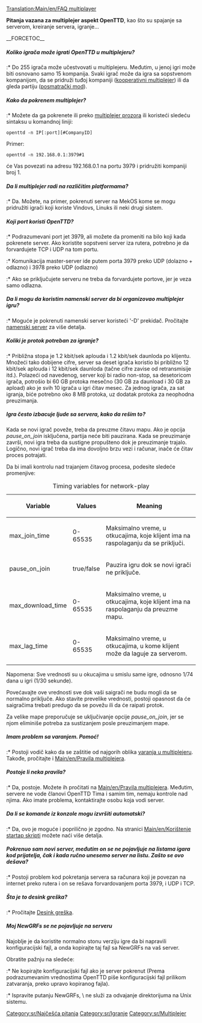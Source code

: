 [[Translation:Main/en/FAQ multiplayer]]
{{sr/Najčešća pitanja meni}}

'''Pitanja vazana za multiplejer aspekt OpenTTD''', kao što su spajanje sa serverom, kreiranje servera, igranje...  

__FORCETOC__


=====Koliko igrača može igrati OpenTTD u multiplejeru?=====
:* Do 255 igrača može učestvovati u multiplejeru. Međutim, u jenoj igri može biti osnovano samo 15 kompanija. Svaki igrač može da igra sa sopstvenom kompanijom, da se pridruži tuđoj kompaniji ([[Main/sr/kooperativni multiplejer|kooperativni multiplejer]]) ili da gleda partiju ([[Main/sr/Posmatrački mod|posmatrački mod]]).

=====Kako da pokrenem multiplejer?=====
:* Možete da ga pokrenete ili preko [[Main/sr/multiplejer prozor|multiplejer prozora]] ili koristeći sledeću sintaksu u komandnoj liniji:
<pre>openttd -n IP[:port][#CompanyID]</pre>
Primer:
<pre>openttd -n 192.168.0.1:3979#1</pre> će Vas povezati na adresu 192.168.0.1 na portu 3979 i pridružiti kompaniji broj 1.

=====Da li multiplejer radi na različitim platformama?=====
:* Da. Možete, na primer, pokrenuti server na MekOS kome se mogu pridružiti igrači koji koriste Vindovs, Linuks ili neki drugi sistem.

=====Koji port koristi OpenTTD?=====
:* Podrazumevani port jet 3979, ali možete da promeniti na bilo koji kada pokrenete server. Ako koristite sopstveni server iza rutera, potrebno je da forvardujete TCP i UDP na tom portu. 
:* Komunikacija master-server ide putem porta 3979 preko UDP (dolazno + odlazno) i 3978 preko UDP (odlazno)
:* Ako se priključujete serveru ne treba da forvardujete portove, jer je veza samo odlazna.

=====Da li mogu da koristim namenski server da bi organizovao multiplejer igru?=====
:* Moguće je pokrenuti namenski server koristeći '-D' prekidač. Pročitajte [[Main/sr/Namenski server|namenski server]] za više detalja.

=====Koliki je protok potreban za igranje?=====
:* Približna stopa je 1.2 kbit/sek aplouda i 1.2 kbit/sek daunloda po klijentu. Množeći tako dobijene cifre, server sa deset igrača koristio bi približno 12 kbit/sek aplouda i 12 kbit/sek daunloda (tačne cifre zavise od retransmisije itd.). Polazeći od navedenog, server koji bi radio non-stop, sa desetoricom igrača, potrošio bi 60 GB protoka mesečno (30 GB za daunload i 30 GB za apload) ako je svih 10 igrača u igri čitav mesec. Za jednog igrača, za sat igranja, biće potrebno oko 8 MB protoka, uz dodatak protoka za neophodna preuzimanja.

=====Igra često izbacuje ljude sa servera, kako da rešim to?=====
Kada se novi igrač poveže, treba da preuzme čitavu mapu. Ako je opcija ''pause_on_join'' isključena, partija neće biti pauzirana. Kada se preuzimanje završi, novi igra treba da sustigne propušteno dok je preuzimanje trajalo.
Logično, novi igrač treba da ima dovoljno brzu vezi i računar, inače će čitav proces potrajati. 

Da bi imali kontrolu nad trajanjem čitavog procesa, podesite sledeće promenjive: 
{| class="wikitable" style="text-align:left"
|+Timing variables for network-play
|-
! Variable !! Values !! Meaning
|-
| max_join_time || 0-65535 || Maksimalno vreme, u otkucajima, koje klijent ima na raspolaganju da se priključi.
|-
| pause_on_join || true/false || Pauzira igru dok se novi igrači ne priključe.
|-
| max_download_time || 0-65535 || Maksimalno vreme, u otkucajima, koje klijent ima na raspolaganju da preuzme mapu.
|-
| max_lag_time || 0-65535 || Maksimalno vreme, u otkucajima, u kome klijent može da laguje za serverom.
|}
Napomena: Sve vrednosti su u okucajima u smislu same igre, odnosno 1/74 dana u igri (1/30 sekunde).

Povećavajte ove vrednosti sve dok vaši saigrači ne budu mogli da se normalno priključe. Ako stavite prevelike vrednosti, postoji opasnost da će saigračima trebati predugo da se povežu ili da će raipati protok. 

Za velike mape preporučuje se uključivanje opcije ''pause_on_join'', jer se njom eliminiše potreba za sustizanjem posle preuzimanjem mape.

=====Imam problem sa varanjem. Pomoć!=====
:* Postoji vodič kako da se zaštitie od najgorih oblika [[Main/en/varanje u multiplejeru|varanja u multiplejeru]]. Takođe, pročitajte i  [[Main/en/Pravila multiplejera]].

=====Postoje li neka pravila?=====
:* Da, postoje. Možete ih pročitati na [[Main/en/Pravila multiplejera]]. Međutim, servere ne vode članovi OpenTTD Tima i samim tim, nemaju kontrole nad njima. Ako imate problema, kontaktirajte osobu koja vodi server.

=====Da li se komande iz konzole mogu izvršiti automatski?=====
:* Da, ovo je moguće i poprilično je zgodno. Na stranici [[Main/en/Korištenje startap skripti]] možete naći više detalja.

=====Pokrenuo sam novi server, međutim on se ne pojavljuje na listama igara kod prijatelja, čak i kada ručno unesemo server na listu. Zašto se ovo dešava?=====
:* Postoji problem kod pokretanja servera sa računara koji je povezan na internet preko rutera i on se rešava forvardovanjem porta 3979, i UDP i TCP.

=====Šta je to desink greška?=====
:* Pročitajte [[Main/en/Multipljer#Desink greška|Desink greška]].

=====Moj NewGRFs se ne pojavljuje na serveru=====
Najoblje je da koristite normalno stonu verziju igre da bi napravili konfiguracijski fajl, a onda kopirajte taj fajl sa NewGRFs na vaš server.

Obratite pažnju na sledeće:

:* Ne kopirajte konfiguracijski fajl ako je server pokrenut (Prema podrazumevanim vrednostima OpenTTD piše konfiguracijski fajl prilikom zatvaranja, preko upravo kopiranog fajla).
:* Ispravite putanju NewGRFs, \ ne služi za odvajanje direktorijuma na Unix sistemu.

[[Category:sr/Najčešća pitanja]]
[[Category:sr/Igranje]]
[[Category:sr/Multiplejer]]